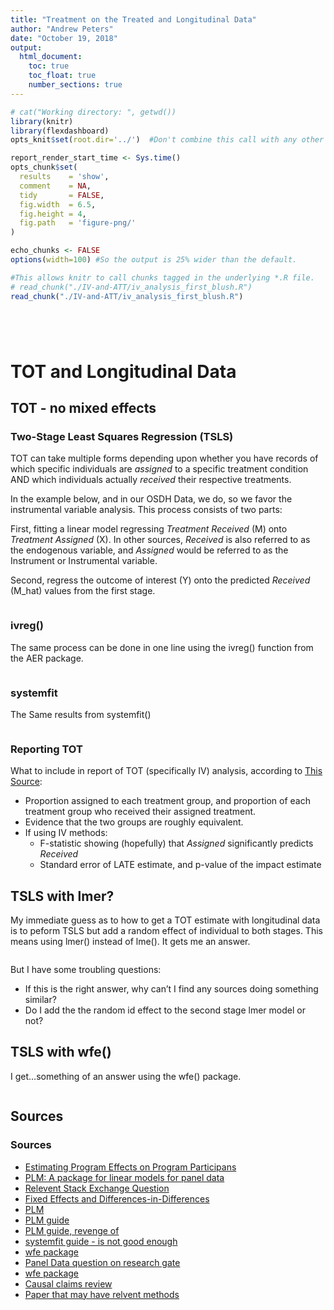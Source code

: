 ```yaml
---
title: "Treatment on the Treated and Longitudinal Data"
author: "Andrew Peters"
date: "October 19, 2018"
output: 
  html_document:
    toc: true
    toc_float: true
    number_sections: true
---
```


<!--  Set the working directory to the repository's base directory; this assumes the report is nested inside of one directory.-->
```r
# cat("Working directory: ", getwd())
library(knitr)
library(flexdashboard)
opts_knit$set(root.dir='../')  #Don't combine this call with any other chunk -especially one that uses file paths.
```

<!-- Set the report-wide options, and point to the external code file. -->
```r
report_render_start_time <- Sys.time()
opts_chunk$set(
  results    = 'show',
  comment    = NA,
  tidy       = FALSE,
  fig.width  = 6.5,
  fig.height = 4,
  fig.path   = 'figure-png/'
)

echo_chunks <- FALSE
options(width=100) #So the output is 25% wider than the default.

#This allows knitr to call chunks tagged in the underlying *.R file.
# read_chunk("./IV-and-ATT/iv_analysis_first_blush.R")
read_chunk("./IV-and-ATT/iv_analysis_first_blush.R")


```

<!-- Load 'sourced' R files.  Suppress the output when loading sources. -->
```r
```

<!-- Load R packages. Suppress the output when loading packages. -->
```r
```

<!-- Load any global functions and variables declared in the R file.  Suppress the output. -->
```r
```

<!-- Tweak the datasets.   -->
```r
```

TOT and Longitudinal Data {.tabset .tabset-fade}
=============================


TOT - no mixed effects
-----------------------------
### Two-Stage Least Squares Regression (TSLS)

TOT can take multiple forms depending upon whether you have records of which specific individuals are *assigned* to a specific treatment condition AND which individuals actually *received* their respective treatments.  

In the example below, and in our OSDH Data, we do, so we favor the instrumental variable analysis. This process consists of two parts:

First, fitting a linear model regressing *Treatment Received* (M) onto *Treatment Assigned* (X). In other sources, *Received* is also referred to as the endogenous variable, and *Assigned* would be referred to as the Instrument or Instrumental variable. 

Second, regress the outcome of interest (Y) onto the predicted *Received* (M_hat) values from the first stage.

```r
```


### ivreg()

The same process can be done in one line using the ivreg() function from the AER package.
```r
```

### systemfit
The Same results from systemfit()
```r
```


###  Reporting TOT
What to include in report of TOT (specifically IV) analysis, according to [This Source](https://www.hhs.gov/ash/oah/sites/default/files/estimating-program-effects-on-program-participants-brief.pdf): 

  + Proportion assigned to each treatment group, and proportion of each treatment group who received their assigned treatment.
  + Evidence that the two groups are roughly equivalent.
  + If using IV methods:
    + F-statistic showing (hopefully) that *Assigned* significantly predicts *Received*
    + Standard error of LATE estimate, and p-value of the impact estimate

TSLS with lmer?
-----------------------------
My immediate guess as to how to get a TOT estimate with longitudinal data is to peform TSLS but add a random effect of individual to both stages. This means using lmer() instead of lme(). It gets me an answer. 

```r
```

But I have some troubling questions:

  + If this is the right answer, why can't I find any sources doing something similar?
  + Do I add the the random id effect to the second stage lmer model or not?
  

TSLS with wfe()
-----------------------------
I get...something of an answer using the wfe() package. 
```r
```


Sources
-----------------------------
### Sources
  
  + [Estimating Program Effects on Program Participans](https://www.hhs.gov/ash/oah/sites/default/files/estimating-program-effects-on-program-participants-brief.pdf)
  + [PLM: A package for linear models for panel data](https://cran.r-project.org/web/packages/plm/plm.pdf)
  + [Relevent Stack Exchange Question](https://stats.stackexchange.com/questions/159997/2sls-for-panel-data-in-r)
  + [Fixed Effects and Differences-in-Differences](https://static1.squarespace.com/static/59371c8ad1758ebe90723e40/t/5b085292758d46948e575dc3/1527272083029/strumpf+2017-DD+and+FE.pdf)
  + [PLM](https://cran.r-project.org/web/packages/plm/plm.pdf)
  + [PLM guide](https://cran.r-project.org/web/packages/plm/vignettes/plmPackage.html)
  + [PLM guide, revenge of](https://mran.microsoft.com/snapshot/2018-04-06/web/packages/plm/vignettes/plm.pdf)
  + [systemfit guide - is not good enough](https://cran.r-project.org/web/packages/systemfit/vignettes/systemfit.pdf)
  + [wfe package](https://cran.r-project.org/web/packages/wfe/wfe.pdf)
  + [Panel Data question on research gate](https://www.researchgate.net/post/Do_you_have_any_experience_using_fixed_effects_as_instrumental_variables_with_longitudinal_panel_data)
  + [wfe package](https://www.researchgate.net/post/Do_you_have_any_experience_using_fixed_effects_as_instrumental_variables_with_longitudinal_panel_data)
  + [Causal claims review](https://www.sciencedirect.com/science/article/pii/S1048984310001475)
  + [Paper that may have relvent methods](https://www.sciencedirect.com/science/article/pii/S1048984314000290#bb0025)



<!--  + [NCSS Intro to 2SLS](https://ncss-wpengine.netdna-ssl.com/wp-content/themes/ncss/pdf/Procedures/NCSS/Two-Stage_Least_Squares.pdf) -->

